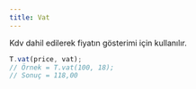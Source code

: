 ```yaml
---
title: Vat
---
```

Kdv dahil edilerek fiyatın gösterimi için kullanılır.

```javascript title="Örnek kullanım" 
T.vat(price, vat);
// Örnek = T.vat(100, 18);
// Sonuç = 118,00
```
